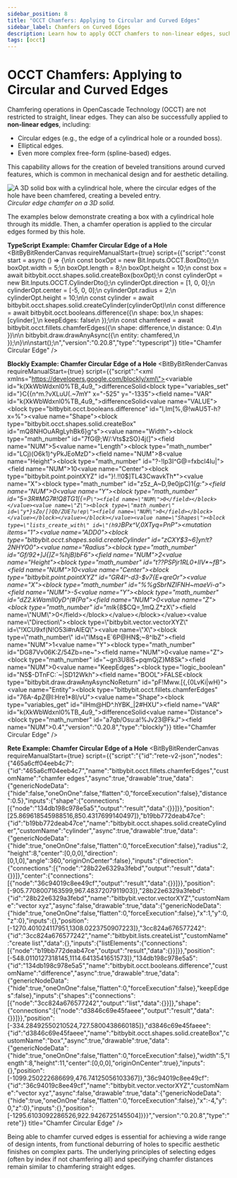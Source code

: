 ```yaml
---
sidebar_position: 8
title: "OCCT Chamfers: Applying to Circular and Curved Edges"
sidebar_label: Chamfers on Curved Edges
description: Learn how to apply OCCT chamfers to non-linear edges, such as circular or elliptical edges (e.g., around a hole), in Bitbybit using Rete, Blockly, and TypeScript.
tags: [occt]
---
```



# OCCT Chamfers: Applying to Circular and Curved Edges

Chamfering operations in OpenCascade Technology (OCCT) are not restricted to straight, linear edges. They can also be successfully applied to **non-linear edges**, including:
*   Circular edges (e.g., the edge of a cylindrical hole or a rounded boss).
*   Elliptical edges.
*   Even more complex free-form (spline-based) edges.

This capability allows for the creation of beveled transitions around curved features, which is common in mechanical design and for aesthetic detailing.

![A 3D solid box with a cylindrical hole, where the circular edges of the hole have been chamfered, creating a beveled entry.](https://ik.imagekit.io/bitbybit/app/assets/start/general/editor-categories/chamfer-with-circular-hole.jpeg "Circular edge chamfer on a 3D solid")
*Circular edge chamfer on a 3D solid.*

The examples below demonstrate creating a box with a cylindrical hole through its middle. Then, a chamfer operation is applied to the circular edges formed by this hole.

**TypeScript Example: Chamfer Circular Edge of a Hole**
<BitByBitRenderCanvas
  requireManualStart={true}
  script={{"script":"const start = async () => {\n\n    const boxOpt = new Bit.Inputs.OCCT.BoxDto();\n    boxOpt.width = 5;\n    boxOpt.length = 8;\n    boxOpt.height = 10;\n    const box = await bitbybit.occt.shapes.solid.createBox(boxOpt);\n    const cylinderOpt = new Bit.Inputs.OCCT.CylinderDto();\n    cylinderOpt.direction = [1, 0, 0];\n    cylinderOpt.center = [-5, 0, 0];\n    cylinderOpt.radius = 2;\n    cylinderOpt.height = 10;\n\n    const cylinder = await bitbybit.occt.shapes.solid.createCylinder(cylinderOpt)\n\n    const difference = await bitbybit.occt.booleans.difference({\n        shape: box,\n        shapes: [cylinder],\n        keepEdges: false\n    });\n\n    const chamfered = await bitbybit.occt.fillets.chamferEdges({\n        shape: difference,\n        distance: 0.4\n    })\n\n    bitbybit.draw.drawAnyAsync({\n        entity: chamfered,\n    });\n}\n\nstart();\n","version":"0.20.8","type":"typescript"}}
  title="Chamfer Circular Edge"
/>

**Blockly Example: Chamfer Circular Edge of a Hole**
<BitByBitRenderCanvas
  requireManualStart={true}
  script={{"script":"<xml xmlns=\"https://developers.google.com/blockly/xml\"><variables><variable id=\"k(XkWbWdxnl0%TB_4u9_\">differenceSolid</variable></variables><block type=\"variables_set\" id=\"}C{{n^m.?vXLuU(.~7mY\" x=\"-525\" y=\"-1335\"><field name=\"VAR\" id=\"k(XkWbWdxnl0%TB_4u9_\">differenceSolid</field><value name=\"VALUE\"><block type=\"bitbybit.occt.booleans.difference\" id=\"I,Im[%,@!wAU5T-h?x=%\"><value name=\"Shape\"><block type=\"bitbybit.occt.shapes.solid.createBox\" id=\"mQ8NHOuARgLyhBk6}g^s\"><value name=\"Width\"><block type=\"math_number\" id=\"7fG@;W/:Vts$zSO}4j(]\"><field name=\"NUM\">5</field></block></value><value name=\"Length\"><block type=\"math_number\" id=\"LCj)(O6k1)^yPkJEoMzD\"><field name=\"NUM\">8</field></block></value><value name=\"Height\"><block type=\"math_number\" id=\"?-!Ip3I^G@=fxbcl4Iu|\"><field name=\"NUM\">10</field></block></value><value name=\"Center\"><block type=\"bitbybit.point.pointXYZ\" id=\"}!.!!0$]TL43CwavkTh*\"><value name=\"X\"><block type=\"math_number\" id=\"z5z_A~D,9e0jpC)1{_g:\"><field name=\"NUM\">0</field></block></value><value name=\"Y\"><block type=\"math_number\" id=\"5=3R#MG7#!Q8TG1[{=P`\"><field name=\"NUM\">0</field></block></value><value name=\"Z\"><block type=\"math_number\" id=\"y*}sZo/[)Qb/ZUE?u!ep\"><field name=\"NUM\">0</field></block></value></block></value></block></value><value name=\"Shapes\"><block type=\"lists_create_with\" id=\"(h9J`BPx^V,0XTyq=PnP\"><mutation items=\"1\"></mutation><value name=\"ADD0\"><block type=\"bitbybit.occt.shapes.solid.createCylinder\" id=\"zCXY$3~6]yn!t?2NHYO0\"><value name=\"Radius\"><block type=\"math_number\" id=\"Gf/92+]J{]Z=%hjB)bF6\"><field name=\"NUM\">2</field></block></value><value name=\"Height\"><block type=\"math_number\" id=\"t??PSPjr1RL0+IIV*~fB\"><field name=\"NUM\">10</field></block></value><value name=\"Center\"><block type=\"bitbybit.point.pointXYZ\" id=\"GR4I^-d3-$v7{E+qreOr\"><value name=\"X\"><block type=\"math_number\" id=\"%%gSbrNZIFNH~maeVi-a\"><field name=\"NUM\">-5</field></block></value><value name=\"Y\"><block type=\"math_number\" id=\"*dZ2.kWamII0yD^(#{Pa\"><field name=\"NUM\">0</field></block></value><value name=\"Z\"><block type=\"math_number\" id=\"mIk*_{8$CQ=,1mQ.Z*zX\"><field name=\"NUM\">0</field></block></value></block></value><value name=\"Direction\"><block type=\"bitbybit.vector.vectorXYZ\" id=\"!XCU9xf(N!O53i#nAlEQ\"><value name=\"X\"><block type=\"math_number\" id=\"IMsq+E`6P@HN$;~8^lbZ\"><field name=\"NUM\">1</field></block></value><value name=\"Y\"><block type=\"math_number\" id=\"DG87Vv06K:Z/54Zb=ne~\"><field name=\"NUM\">0</field></block></value><value name=\"Z\"><block type=\"math_number\" id=\"~gn3U8iS+pqmQjZ}M8Sk\"><field name=\"NUM\">0</field></block></value></block></value></block></value></block></value><value name=\"KeepEdges\"><block type=\"logic_boolean\" id=\"N5$-DTnFC:`~|SD12Wkh\"><field name=\"BOOL\">FALSE</field></block></value></block></value><next><block type=\"bitbybit.draw.drawAnyAsyncNoReturn\" id=\"pF!Mww.[{,{0LvKi|wH}\"><value name=\"Entity\"><block type=\"bitbybit.occt.fillets.chamferEdges\" id=\"76A-4pZ@I:Hre1*8I/vU\"><value name=\"Shape\"><block type=\"variables_get\" id=\"ilHm@HD^.hYBK_|2#HXU\"><field name=\"VAR\" id=\"k(XkWbWdxnl0%TB_4u9_\">differenceSolid</field></block></value><value name=\"Distance\"><block type=\"math_number\" id=\"a7qb/Osu:a!%Jv23@FkJ\"><field name=\"NUM\">0.4</field></block></value></block></value></block></next></block></xml>","version":"0.20.8","type":"blockly"}}
  title="Chamfer Circular Edge"
/>

**Rete Example: Chamfer Circular Edge of a Hole**
<BitByBitRenderCanvas
  requireManualStart={true}
  script={{"script":"{\"id\":\"rete-v2-json\",\"nodes\":{\"465a6cff04eeb4c7\":{\"id\":\"465a6cff04eeb4c7\",\"name\":\"bitbybit.occt.fillets.chamferEdges\",\"customName\":\"chamfer edges\",\"async\":true,\"drawable\":true,\"data\":{\"genericNodeData\":{\"hide\":false,\"oneOnOne\":false,\"flatten\":0,\"forceExecution\":false},\"distance\":0.5},\"inputs\":{\"shape\":{\"connections\":[{\"node\":\"134db198c978e5a5\",\"output\":\"result\",\"data\":{}}]}},\"position\":[25.869618545988516,850.4317699140497]},\"b19bb772deab47ce\":{\"id\":\"b19bb772deab47ce\",\"name\":\"bitbybit.occt.shapes.solid.createCylinder\",\"customName\":\"cylinder\",\"async\":true,\"drawable\":true,\"data\":{\"genericNodeData\":{\"hide\":true,\"oneOnOne\":false,\"flatten\":0,\"forceExecution\":false},\"radius\":2,\"height\":8,\"center\":[0,0,0],\"direction\":[0,1,0],\"angle\":360,\"originOnCenter\":false},\"inputs\":{\"direction\":{\"connections\":[{\"node\":\"28b22e6329a3febd\",\"output\":\"result\",\"data\":{}}]},\"center\":{\"connections\":[{\"node\":\"36c94019c8ee49cf\",\"output\":\"result\",\"data\":{}}]}},\"position\":[-905.7708007163599,967.4837207911903]},\"28b22e6329a3febd\":{\"id\":\"28b22e6329a3febd\",\"name\":\"bitbybit.vector.vectorXYZ\",\"customName\":\"vector xyz\",\"async\":false,\"drawable\":true,\"data\":{\"genericNodeData\":{\"hide\":true,\"oneOnOne\":false,\"flatten\":0,\"forceExecution\":false},\"x\":1,\"y\":0,\"z\":0},\"inputs\":{},\"position\":[-1270.401024117951,1308.0223750907223]},\"3cc824a676577242\":{\"id\":\"3cc824a676577242\",\"name\":\"bitbybit.lists.createList\",\"customName\":\"create list\",\"data\":{},\"inputs\":{\"listElements\":{\"connections\":[{\"node\":\"b19bb772deab47ce\",\"output\":\"result\",\"data\":{}}]}},\"position\":[-548.0110127318145,1114.6413541651573]},\"134db198c978e5a5\":{\"id\":\"134db198c978e5a5\",\"name\":\"bitbybit.occt.booleans.difference\",\"customName\":\"difference\",\"async\":true,\"drawable\":true,\"data\":{\"genericNodeData\":{\"hide\":true,\"oneOnOne\":false,\"flatten\":0,\"forceExecution\":false},\"keepEdges\":false},\"inputs\":{\"shapes\":{\"connections\":[{\"node\":\"3cc824a676577242\",\"output\":\"list\",\"data\":{}}]},\"shape\":{\"connections\":[{\"node\":\"d3846c69e45faeee\",\"output\":\"result\",\"data\":{}}]}},\"position\":[-334.28492550210524,727.5800438660185]},\"d3846c69e45faeee\":{\"id\":\"d3846c69e45faeee\",\"name\":\"bitbybit.occt.shapes.solid.createBox\",\"customName\":\"box\",\"async\":true,\"drawable\":true,\"data\":{\"genericNodeData\":{\"hide\":true,\"oneOnOne\":false,\"flatten\":0,\"forceExecution\":false},\"width\":5,\"length\":8,\"height\":11,\"center\":[0,0,0],\"originOnCenter\":true},\"inputs\":{},\"position\":[-1099.250222686699,476.74125056103367]},\"36c94019c8ee49cf\":{\"id\":\"36c94019c8ee49cf\",\"name\":\"bitbybit.vector.vectorXYZ\",\"customName\":\"vector xyz\",\"async\":false,\"drawable\":true,\"data\":{\"genericNodeData\":{\"hide\":true,\"oneOnOne\":false,\"flatten\":0,\"forceExecution\":false},\"x\":-4,\"y\":0,\"z\":0},\"inputs\":{},\"position\":[-1295.6103092286526,922.9426725145504]}}}","version":"0.20.8","type":"rete"}}
  title="Chamfer Circular Edge"
/>

Being able to chamfer curved edges is essential for achieving a wide range of design intents, from functional deburring of holes to specific aesthetic finishes on complex parts. The underlying principles of selecting edges (often by index if not chamfering all) and specifying chamfer distances remain similar to chamfering straight edges.